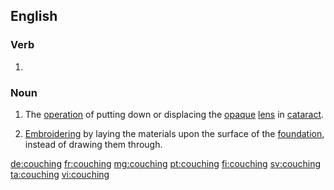 ==English==
{{wikipedia}}

===Verb===
{{head|en|present participle}}

# {{present participle of|couch|lang=en|nocat=1}}

===Noun===
{{en-noun}}

# {{context|medicine|lang=en}} The [[operation]] of putting down or displacing the [[opaque]] [[lens]] in [[cataract]].
# {{context|textiles|lang=en}} [[embroider|Embroidering]] by laying the materials upon the surface of the [[foundation]], instead of drawing them through.

{{Webster 1913}}

[[de:couching]]
[[fr:couching]]
[[mg:couching]]
[[pt:couching]]
[[fi:couching]]
[[sv:couching]]
[[ta:couching]]
[[vi:couching]]